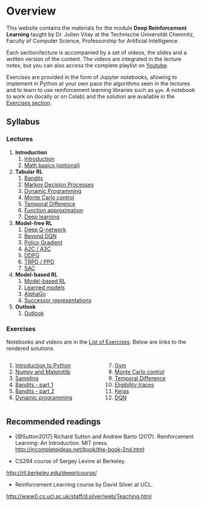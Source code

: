 # Overview {.unnumbered}

This website contains the materials for the module **Deep Reinforcement Learning** taught by Dr. Julien Vitay at the Technische Universität Chemnitz, Faculty of Computer Science, Professorship for Artificial Intelligence. 

Each section/lecture is accompanied by a set of videos, the slides and a written version of the content. The videos are integrated in the lecture notes, but you can also access the complete playlist on [Youtube](https://www.youtube.com/playlist?list=PLIEjdhhAF7UJwegwyWUcDrUNJTQfxMcUw).

Exercises are provided in the form of Jupyter notebooks, allowing to implement in Python at your own pace the algorithms seen in the lectures and to learn to use reinforcement learning libraries such as `gym`. A notebook to work on (locally or on Colab) and the solution are available in the [Exercises section](exercises/Content.qmd). 


## Syllabus

### Lectures


1. **Introduction**
    1. [Introduction](notes/1.1-Introduction.qmd)
    2. [Math basics (optional)](notes/1.2-Math.qmd)
2. **Tabular RL**
    1. [Bandits](notes/2.1-Bandits.qmd)
    2. [Markov Decision Processes](notes/2.2-MDP.qmd)
    3. [Dynamic Programming](notes/2.3-DP.qmd)
    4. [Monte Carlo control](notes/2.4-MC.qmd)
    5. [Temporal Difference](notes/2.5-TD.qmd)
    6. [Function approximation](notes/2.6-FA.qmd)
    7. [Deep learning](notes/2.7-NN.qmd)

3. **Model-free RL**
    1. [Deep Q-network](notes/3.1-DQN.qmd)
    2. [Beyond DQN](notes/3.2-BeyondDQN.qmd)
    3. [Policy Gradient](notes/3.3-PG.qmd)
    4. [A2C / A3C](notes/3.4-A3C.qmd)
    5. [DDPG](notes/3.5-DDPG.qmd)
    6. [TRPO / PPO](notes/3.6-PPO.qmd)
    7. [SAC](notes/3.7-SAC.qmd)

4. **Model-based RL**
    1. [Model-based RL](notes/4.1-MB.qmd)
    2. [Learned models](notes/4.2-LearnedModels.qmd)
    3. [AlphaGo](notes/4.3-AlphaGo.qmd)
    4. [Successor representations](notes/4.4-SR.qmd)

5. **Outlook**
    1. [Outlook](notes/5.1-Outlook.qmd)


### Exercises

Notebooks and videos are in the [List of Exercises](exercises/Content.qmd). Below are links to the rendered solutions.

::: {.columns}
::: {.column width=50%}

1. [Introduction to Python](exercises/1-Python-solution.ipynb)
2. [Numpy and Matplotlib](exercises/2-Numpy-solution.ipynb)
3. [Sampling](exercises/3-Sampling-solution.ipynb)
4. [Bandits - part 1](exercises/4-Bandits-solution.ipynb)
5. [Bandits - part 2](exercises/5-Bandits2-solution.ipynb)
6. [Dynamic programming](exercises/6-DP-solution.ipynb)

:::
::: {.column width=50%}

7. [Gym](exercises/7-Gym-solution.ipynb)
8. [Monte Carlo control](exercises/8-MonteCarlo-solution.ipynb)
9. [Temporal Difference](exercises/9-TD-solution.ipynb)
10. [Eligibility traces](exercises/10-Eligibilitytraces-solution.ipynb)
11. [Keras](exercises/11-Keras-solution.ipynb)
12. [DQN](exercises/12-DQN-solution.ipynb)

:::
:::

## Recommended readings

* [@Sutton2017]  Richard Sutton and Andrew Barto (2017). Reinforcement Learning: An Introduction. MIT press. 
<http://incompleteideas.net/book/the-book-2nd.html>


* CS294 course of Sergey Levine at Berkeley. 

<http://rll.berkeley.edu/deeprlcourse/>

* Reinforcement Learning course by David Silver at UCL.

<http://www0.cs.ucl.ac.uk/staff/d.silver/web/Teaching.html>